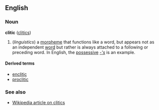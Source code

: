 ==English==
===Noun===
'''clitic''' ([[clitics]])

# (''linguistics'') a [[morpheme]] that functions like a word, but appears not as an independent [[word]] but rather is always attached to a following or preceding word. In English, the [[possessive]] ''[[-'s]]'' is an example.

====Derived terms====
*[[enclitic]]
*[[proclitic]]

===See also===
*[[w:Clitic|Wikipedia article on clitics]]
